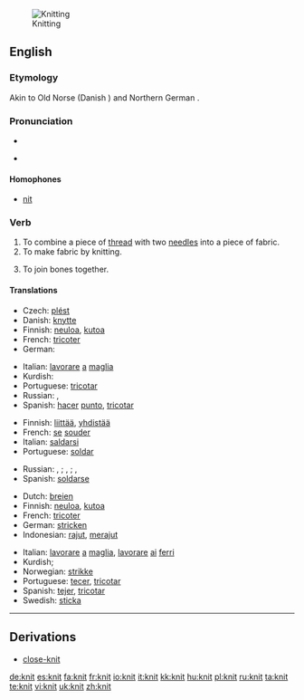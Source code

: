 [[Image:Purl2.jpg|thumb|Knitting]]
==English==
{{wikipedia|Knitting}}

===Etymology===
Akin to Old Norse {{term|knýta}} (Danish {{term|knytte}}) and Northern German {{term|knütten}}.

===Pronunciation===
* {{IPA|/'nɪt/}}
* {{audio|en-uk-knit.ogg|Audio (UK)}}
*: {{rhymes|ɪt}}

====Homophones====
* [[nit]]

===Verb===
{{en-verb|knit|t|ed}}

# To combine a piece of [[thread]] with two [[needle]]s into a piece of fabric.
# To make fabric by knitting.
# {{figurative}} To join bones together.

====Translations====
{{trans-top|to make fabric}}
* Czech: [[plést]]
* Danish: [[knytte]]
* Finnish: [[neuloa]], [[kutoa]]
* French: [[tricoter]]
* German: {{term|stricken|lang=de}}
{{trans-mid}}
* Italian: [[lavorare]] [[a]] [[maglia]]
* Kurdish: {{KUchar|[[چنین]]}}
* Portuguese: [[tricotar]]
* Russian: {{t|ru|вязать|sc=Cyrl|tr=v'azát'}} {{impf}}, {{t|ru|связать|sc=Cyrl|tr=sv'azát'}} {{pf}}
* Spanish: [[hacer]] [[punto]], [[tricotar]]
{{trans-bottom}}

{{trans-top|to join bones}}
* Finnish: [[liittää]], [[yhdistää]]
* French: [[se]] [[souder]]
* Italian: [[saldarsi]]
* Portuguese: [[soldar]]
{{trans-mid}}
* Russian: {{t|ru|соединять|sc=Cyrl|tr=sojedin'át'}} {{impf}}, {{t|ru|соединить|sc=Cyrl|tr=sojedinít'}} {{pf}}; {{t|ru|скреплять|sc=Cyrl|tr=skr'epl'át'}} {{impf}}, {{t|ru|скрепить|sc=Cyrl|tr=skrepít'}} {{pf}}; {{t|ru|сращивать|sc=Cyrl|tr=sráš'ivat'}} {{impf}}, {{t|ru|срастить|sc=Cyrl|tr=srastít'}} {{pf}}
* Spanish: [[soldarse]]
{{trans-bottom}}

{{checktrans-top}}
* Dutch: [[breien]]
* Finnish: [[neuloa]], [[kutoa]]
* French: [[tricoter]]
* German: [[stricken]]
* Indonesian: [[rajut]], [[rajut|merajut]]
{{trans-mid}}
* Italian: [[lavorare]] [[a]] [[maglia]], [[lavorare]] [[ai]] [[ferri]]
* Kurdish; {{KUchar|[[چنین]]}}
* Norwegian: [[strikke]]
* Portuguese: [[tecer]], [[tricotar]]
* Spanish: [[tejer]], [[tricotar]]
* Swedish: [[sticka]]
{{trans-bottom}}

----

==Derivations==
* [[close-knit]]

[[de:knit]]
[[es:knit]]
[[fa:knit]]
[[fr:knit]]
[[io:knit]]
[[it:knit]]
[[kk:knit]]
[[hu:knit]]
[[pl:knit]]
[[ru:knit]]
[[ta:knit]]
[[te:knit]]
[[vi:knit]]
[[uk:knit]]
[[zh:knit]]